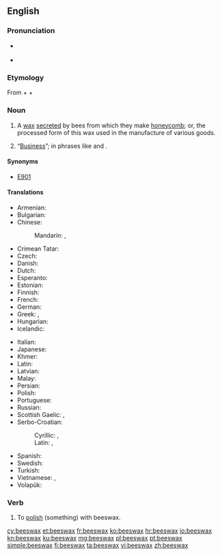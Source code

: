==English==
{{wikipedia}}

===Pronunciation===
* {{a|US}} {{IPA|/ˈbizwæks/}}
* {{audio|en-us-beeswax.ogg|Audio (US)}}

===Etymology===
From {{term|bees|lang=en}} + {{term|'s|lang=en}} + {{term|wax|lang=en}}

===Noun===
{{en-noun|head=[[bee]]s[[wax]]|-|es}}

# A [[wax]] [[secrete]]d by bees from which they make [[honeycomb]]; or, the processed form of this wax used in the manufacture of various goods.
# {{context|colloquial|lang=en}} “[[business|Business]]”; in phrases like {{term|mind your own beeswax|lang=en}} and {{term|none of your beeswax|lang=en}}.

====Synonyms====
* [[E901]] {{qualifier|when used as a [[glazing agent]]}}

====Translations====
{{trans-top|wax secreted by bees}}
* Armenian: {{t|hy|մեղրամոմ}}
* Bulgarian: {{t|bg|пчелен восък|tr=pčelen vosăk|sc=Cyrl}}
* Chinese:
*: Mandarin: {{t|cmn|蜜蠟|sc=Hani}}, {{t+|cmn|蜜蜡|tr=mìlà|sc=Hani}}
* Crimean Tatar: {{t|crh|balavuz}}
* Czech: {{t|cs|včelí vosk|m}}
* Danish: {{t+|da|bivoks}}
* Dutch: {{t+|nl|bijenwas|m}}
* Esperanto: {{t|eo|abelvakso}}
* Estonian: {{t|et|mesilasvaha}}
* Finnish: {{t+|fi|mehiläisvaha}}
* French: {{t+|fr|cire d'abeille|f}}
* German: {{t+|de|Bienenwachs|n}}
* Greek: {{t|el|μελισσόκηρος|m|tr=melissókiros}}, {{t+|el|μελισσοκέρι|n|tr=melissokéri}}
* Hungarian: {{t|hu|méhviasz}}
* Icelandic: {{t|is|bývax|n}}
{{trans-mid}}
* Italian: {{t|it|cera d'api}}
* Japanese: {{t|ja|蜜蝋|tr=[[みつろう]], mitsurō|sc=Jpan}}
* Khmer: {{t|km|ក្រមួនឃ្មុំ|tr=kror moun khmom|sc=Khmr}}
* Latin: {{t|la|cera|f}}
* Latvian: {{t+|lv|vasks|m}}
* Malay: {{t|ms|lilin lebah}}
* Persian: {{t+|fa|موم|tr=mum|sc=fa-Arab}}
* Polish: {{t+|pl|wosk|m}} {{t+|pl|pszczeli}}
* Portuguese: {{t|pt|cera de abelha|f}}
* Russian: {{t|ru|пчелиный воск|m|tr=pčelínyj vosk|sc=Cyrl}}
* Scottish Gaelic: {{t|gd|cèir|f}}, {{t|gd|cèir-sheillean|f}}
* Serbo-Croatian:
*: Cyrillic: {{t|sh|восковаринa|f|tr=voskovarina|sc=Cyrl}}, {{t|sh|пчелињи восак|m|tr=pčelinji vosak|sc=Cyrl}}
*: Latin: {{t|sh|voskovarina|f}}, {{t|sh|pčelinji vosak|m}}
* Spanish: {{t|es|cera de abeja|f}}
* Swedish: {{t+|sv|bivax|n}}
* Turkish: {{t+|tr|balmumu}}
* Vietnamese: {{t|vi|sáp ong}}, {{t+|vi|lạp}}
* Volapük: {{t+|vo|bienaväk}}
{{trans-bottom}}

===Verb===
{{en-verb|beeswax|es}}

# To [[polish]] (something) with beeswax.

[[cy:beeswax]]
[[et:beeswax]]
[[fr:beeswax]]
[[ko:beeswax]]
[[hr:beeswax]]
[[io:beeswax]]
[[kn:beeswax]]
[[ku:beeswax]]
[[mg:beeswax]]
[[pl:beeswax]]
[[pt:beeswax]]
[[simple:beeswax]]
[[fi:beeswax]]
[[ta:beeswax]]
[[vi:beeswax]]
[[zh:beeswax]]